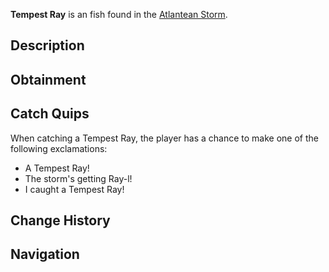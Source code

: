 {{FishInfobox
|image          = Tempest Ray.png
|rarity         = Uncommon
|sea            = First Sea
|location       = [[Atlantean Storm]]
|sublocation    = 
|sources        = Fishing Rod
|radar_location = 
|xp             = 150
|weather        = Windy
|time           = 
|season         = Winter
|bait           = Seaweed
|base_weight    = 2
|base_value     = 250
|weight_range   = 1.5
|base_chance    = 65
|base_resil     = 65
}}
'''Tempest Ray''' is an {{Rarity|Uncommon}} fish found in the [[Atlantean Storm]].

== Description ==
{{Description|A swift, flat-bodied ray with unique storm-pattern markings. They use their wing-like fins to glide through turbulent waters with ease, often found in groups near the surface of stormy seas.|Bestiary Entry}}

== Obtainment ==
{{Description|Found swimming in the upper waters of the Atlantean Storm.|Bestiary Hint}}
{{Fish Availability|
Grand Reef/Atlantean Storm
|top_rods      = 
No-Life Rod\322094.99\318261.26;
Rapid Rod\320652.99\297813.23;
Firefly Rod\319801.47\291785.04;
Trident Rod\316944.04\224878.06;
Seraphic Rod\315382.06\315382.06;
Flimsy Rod\228150\273541.67;
Training Rod\311071.43\312000;
Fungal Rod\310622.49\286037;
Fast Rod\311528.5\311528.5;
Leviathan's Fang Rod\309955.88\308736.24;
Magnet Rod\192617.63\192617.63;
Free Spirit Rod\308962.6\224220.25;
Astralhook Rod\303887.14\154770.23;
Ethereal Prism Rod\300668.73\210775.71;
Depthseeker Rod\289839.11\246121.69;
Verdant Shear Rod\289440.81\268803.94;
Challenger's Rod\288845\288845;
Rod Of The Forgotten Fang\287929.24\287929.24;
Avalanche Rod\286210.46\220610.69;
Blazebringer Rod\286157.8\253564.09;
Zeus Rod\284043.34\268649.98;
Volcanic Rod\277306.07\203881.58;
Rod Of The Depths\261464.52\261464.52;
Rod Of The Exalted One\245626.84\245626.84;
Steady Rod\156011.28\111171.76
|recommended   = No-Life Rod
}}

== Catch Quips ==
When catching a Tempest Ray, the player has a chance to make one of the following exclamations:
* A Tempest Ray!
* The storm's getting Ray-l!
* I caught a Tempest Ray!

== Change History ==
{{Change History|{{subst:Current Version}}}}

== Navigation ==
{{Fish Navbox|Atlantean Storm}}